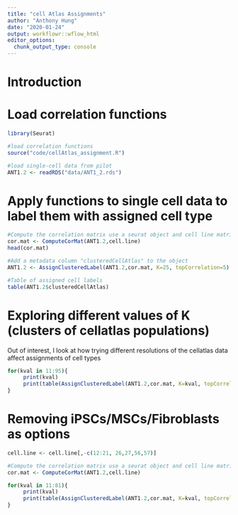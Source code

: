 ```yaml
---
title: "cell Atlas Assignments"
author: "Anthony Hung"
date: "2020-01-24"
output: workflowr::wflow_html
editor_options:
  chunk_output_type: console
---
```


# Introduction

# Load correlation functions

```r
library(Seurat)

#load correlation functions
source("code/cellAtlas_assignment.R")

#load single-cell data from pilot
ANT1.2 <- readRDS("data/ANT1_2.rds")

```

# Apply functions to single cell data to label them with assigned cell type

```r
#Compute the correlation matrix use a seurat object and cell line matrix as input
cor.mat <- ComputeCorMat(ANT1.2,cell.line)
head(cor.mat)

#Add a metadata column "clusteredCellAtlas" to the object
ANT1.2 <- AssignClusteredLabel(ANT1.2,cor.mat, K=25, topCorrelation=5)

#Table of assigned cell labels
table(ANT1.2$clusteredCellAtlas)
```

# Exploring different values of K (clusters of cellatlas populations)

Out of interest, I look at how trying different resolutions of the cellatlas data affect assignments of cell types

```r
for(kval in 11:95){
     print(kval)
     print(table(AssignClusteredLabel(ANT1.2,cor.mat, K=kval, topCorrelation=5)$clusteredCellAtlas))
}

```



# Removing iPSCs/MSCs/Fibroblasts as options
```r
cell.line <- cell.line[,-c(12:21, 26,27,56,57)]

#Compute the correlation matrix use a seurat object and cell line matrix as input
cor.mat <- ComputeCorMat(ANT1.2,cell.line)

for(kval in 11:81){
     print(kval)
     print(table(AssignClusteredLabel(ANT1.2,cor.mat, K=kval, topCorrelation=5)$clusteredCellAtlas))
}
```




